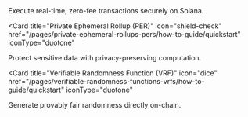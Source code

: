 <CardGroup cols={2}>
  <Card
    title="Ephemeral Rollup (ER)"
    icon="bolt"
    href="/pages/ephemeral-rollups-ers/how-to-guide/quickstart"
    iconType="duotone"
  >
    Execute real-time, zero-fee transactions securely on Solana.
  </Card>

<Card
  title="Private Ephemeral Rollup (PER)"
  icon="shield-check"
  href="/pages/private-ephemeral-rollups-pers/how-to-guide/quickstart"
  iconType="duotone"
>
  Protect sensitive data with privacy-preserving computation.
</Card>

<Card
  title="Verifiable Randomness Function (VRF)"
  icon="dice"
  href="/pages/verifiable-randomness-functions-vrfs/how-to-guide/quickstart"
  iconType="duotone"
>
  Generate provably fair randomness directly on-chain.
</Card>
</CardGroup>
